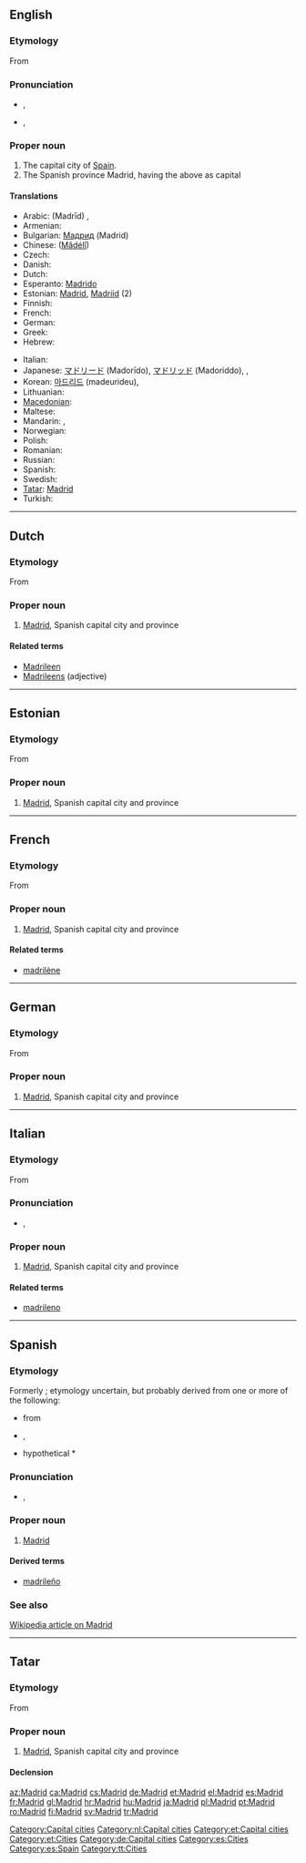 ==English==

===Etymology===
From {{etyl|es}} {{term|Madrid|lang=es}}

===Pronunciation===
{{wikipedia}}
* {{a|UK}} {{IPA|/məˈdɹɪd/}}, {{SAMPA|/m@"drId/}}
* {{a|US}} {{IPA|/məˈd(ʒ)rɪd/}}, {{SAMPA|/m@"d(Z)rId/}}

===Proper noun===
{{en-proper noun}}

# The capital city of [[Spain]].
# The Spanish province Madrid, having the above as capital

====Translations====
{{trans-top|capital of Spain}}
* Arabic: {{Arab|[[مدريد]]}} (Madrīd) {{m}},  {{t|ar|مدريد|m|tr=madriid|sc=Arab}}
* Armenian: {{t-|hy|Մադրիդ|tr=Madrid}}
* Bulgarian: [[Мадрид]] (Madrid)
* Chinese: {{zh-ts|馬德里|马德里}} ([[Mǎdélǐ]])
* Czech: {{t+|cs|Madrid}}
* Danish: {{t-|da|Madrid}}
* Dutch: {{t-|nl|Madrid|n}}
* Esperanto: [[Madrido]]
* Estonian: [[#Estonian|Madrid]], [[Madriid]] (2)
* Finnish: {{t+|fi|Madrid}}
* French: {{t+|fr|Madrid|m}}
* German: {{t+|de|Madrid|n}}
* Greek: {{t+|el|Μαδρίτη|f|tr=Madhriti}}
* Hebrew: {{t-|he|מדריד}}
{{trans-mid}}
* Italian: {{t-|it|Madrid|f}}
* Japanese: [[マドリード]] (Madorīdo), [[マドリッド]] (Madoriddo),  {{t|ja|マドリード|tr=Madorīdo|sc=Jpan}},  {{t|ja|マドリッド|tr=Madoriddo|sc=Jpan}}
* Korean: [[마드리드]] (madeurideu),  {{t|ko|마드리드|tr=Madeurideu|sc=Kore}}
* Lithuanian: {{t|lt|Madridas|m|xs=Lithuanian}}
* [[Macedonian]]: {{t|mk|Мадрид|m|tr=Mádrid}}
* Maltese: {{t-|mt|Madrid|xs=Maltese}}
* Mandarin: {{t|zh|馬德里|sc=Hani}},  {{t|zh|马德里|tr=Mǎdélǐ|sc=Hani}}
* Norwegian: {{t-|no|Madrid}}
* Polish: {{t+|pl|Madryt|m}}
* Romanian: {{t+|ro|Madrid}}
* Russian: {{t|ru|Мадрид|m|tr=Madríd}}
* Spanish: {{t+|es|Madrid}}
* Swedish: {{t+|sv|Madrid}}
* [[Tatar]]: [[Madrid#Tatar|Madrid]]
* Turkish: {{t+|tr|Madrid}}
{{trans-bottom}}

[[Category:Capital cities]]

----

==Dutch==

===Etymology===
From {{etyl|es}} {{term|Madrid|lang=es}}

===Proper noun===
{{wikipedia|lang=nl}}
{{infl|nl|proper noun}}

# [[#English|Madrid]], Spanish capital city and province

====Related terms====
* [[Madrileen]] {{m}}
* [[Madrileens]] (adjective)

[[Category:nl:Capital cities]]

----

==Estonian==

===Etymology===
From {{etyl|es}} {{term|Madrid|lang=es}}

===Proper noun===
{{infl|et|proper noun}}

# [[#English|Madrid]], Spanish capital city and province

[[Category:et:Capital cities]]
[[Category:et:Cities]]

----

==French==

===Etymology===
From {{etyl|es}} {{term|Madrid|lang=es}}

===Proper noun===
{{infl|fr|proper noun}}

# [[#English|Madrid]], Spanish capital city and province

====Related terms====
* [[madrilène]]

----

==German==

===Etymology===
From {{etyl|es}} {{term|Madrid|lang=es}}

===Proper noun===
{{infl|de|proper noun}}

# [[#English|Madrid]], Spanish capital city and province

[[Category:de:Capital cities]]

----

==Italian==

===Etymology===
From {{etyl|es}} {{term|Madrid|lang=es}}

===Pronunciation===
* {{IPA|/maˈdrid/|lang=it}}, {{SAMPA|/ma"drid/|lang=it}}

===Proper noun===
{{infl|it|proper noun|g=f}}

# [[#English|Madrid]], Spanish capital city and province

====Related terms====
* [[madrileno]]

----

==Spanish==

===Etymology===
Formerly {{term|Magerit|lang=es}}; etymology uncertain, but probably derived from one or more of the following:
* {{etyl|ar|es}} {{term|المجريط|sc=Arab|tr=al-Magrīt||source of water|lang=ar}} from {{term|مجرى|sc=Arab|tr=majrá||[[stream]]}}
* {{etyl|la|es}} {{term|matrix||mother or womb [of rivers]|lang=la}},
* hypothetical {{etyl|cel|es}} *{{term||mageto ritu|great bridge}}

===Pronunciation===
* {{IPA|/maˈð̞ɾið̞/|lang=es}}, {{SAMPA|/ma"D4iD/|lang=es}}

===Proper noun===
{{infl|es|proper noun}}

# [[Madrid#English|Madrid]]

====Derived terms====
* [[madrileño]]

===See also===
[[w:Madrid|Wikipedia article on Madrid]]

[[Category:es:Cities]]
[[Category:es:Spain]]

----

==Tatar==

===Etymology===
From {{etyl|es}} {{term|Madrid|lang=es}}

===Proper noun===
{{infl|tt|proper noun}} [http://www2.azatliq.org/analysis/analysis/tb/2003/10/B26F239D-E59E-4CE2-85C4-43117B36D7E0.asp ]

# [[#English|Madrid]], Spanish capital city and province

====Declension====
{{tt-latin-noun|nıñ|ga|nı|da|dan}}

[[Category:tt:Cities]]

[[az:Madrid]]
[[ca:Madrid]]
[[cs:Madrid]]
[[de:Madrid]]
[[et:Madrid]]
[[el:Madrid]]
[[es:Madrid]]
[[fr:Madrid]]
[[gl:Madrid]]
[[hr:Madrid]]
[[hu:Madrid]]
[[ja:Madrid]]
[[pl:Madrid]]
[[pt:Madrid]]
[[ro:Madrid]]
[[fi:Madrid]]
[[sv:Madrid]]
[[tr:Madrid]]